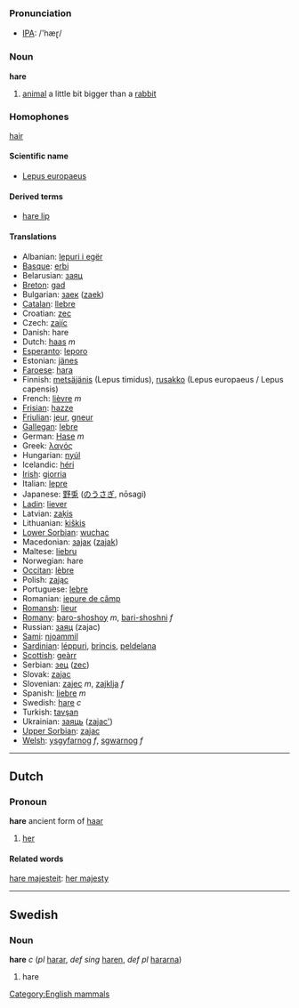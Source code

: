 === Pronunciation ===
*[[w:IPA|IPA]]: /'hæɽ/

=== Noun ===

'''hare'''

# [[animal]] a little bit bigger than a [[rabbit]]

=== Homophones ===

[[hair]]

====Scientific name====
*[[Lepus europaeus]]

====Derived terms====
*[[hare lip]]

==== Translations ====
*Albanian: [[lepuri i egër]]
*[[Basque]]: [[erbi]]
*Belarusian: [[заяц]]
*[[Breton]]: [[gad]]
*Bulgarian: [[заек]] ([[zaek]])
*[[Catalan]]: [[llebre]]
*Croatian: [[zec]]
*Czech: [[zajíc]]
*Danish: hare
*Dutch: [[haas]] ''m''
*[[Esperanto]]: [[leporo]]
*Estonian: [[jänes]]
*[[Faroese]]: [[hara]]
*Finnish: [[metsäjänis]] (Lepus timidus), [[rusakko]] (Lepus europaeus / Lepus capensis)
*French: [[lièvre]] ''m''
*[[Frisian]]: [[hazze]]
*[[Friulian]]: [[jeur]], [[gneur]]
*[[Gallegan]]: [[lebre]]
*German: [[Hase]] ''m''
*Greek: [[λαγός]]
*Hungarian: [[nyúl]]
*Icelandic: [[héri]]
*[[Irish]]: [[giorria]]
*Italian: [[lepre]]
*Japanese: [[野兎]] ([[のうさぎ]], nōsagi)
*[[Ladin]]: [[liever]]
*Latvian: [[zaķis]]
*Lithuanian: [[kiškis]]
*[[Lower Sorbian]]: [[wuchac]]
*Macedonian: [[заjак]] ([[zajak]])
*Maltese: [[liebru]]
*Norwegian: hare
*[[Occitan]]: [[lèbre]]
*Polish: [[zając]]
*Portuguese: [[lebre]]
*Romanian: [[iepure de câmp]]
*[[Romansh]]: [[lieur]]
*[[Romany]]: [[baro-shoshoy]] ''m'', [[bari-shoshni]] ''f''
*Russian: [[заяц]] (zajac)
*[[Sami]]: [[njoammil]]
*[[Sardinian]]: [[léppuri]], [[brincis]], [[peldelana]]
*[[Scottish]]: [[geàrr]]
*Serbian: [[зец]] ([[zec]])
*Slovak: [[zajac]]
*Slovenian: [[zajec]] ''m'', [[zajklja]] ''f''
*Spanish: [[liebre]] ''m''
*Swedish: [[hare#Swedish|hare]] ''c''
*Turkish: [[tavşan]]
*Ukrainian: [[заяць]] ([[zajac']])
*[[Upper Sorbian]]: [[zajac]]
*[[Welsh]]: [[ysgyfarnog]] ''f'', [[sgwarnog]] ''f''

----

==Dutch==
===Pronoun===
'''hare''' ancient form of [[haar]]

# [[her]]

====Related words====
[[hare majesteit]]: [[her majesty]]

----

==Swedish==
===Noun===
'''hare''' ''c'' (''pl'' [[harar]], ''def sing'' [[haren]], ''def pl'' [[hararna]])

#hare
[[Category:English mammals]]
